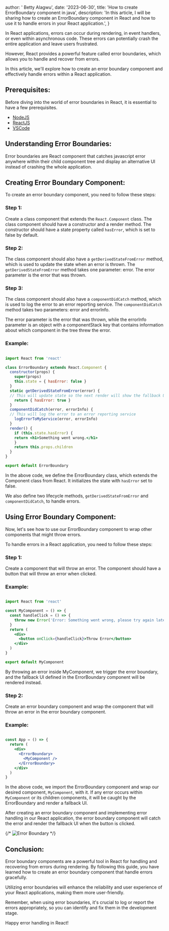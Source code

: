 
  author: ' Betty Alagwu',
  date: '2023-06-30',
  title:
    'How to create ErrorBoundary component in java',
  description:
    'In this article, I will be sharing how to create an ErrorBoundary component in React and how to use it to handle errors in your React application.',
}


In React applications, errors can occur during rendering, in event handlers, or even within asynchronous code. These errors can potentially crash the entire application and leave users frustrated.

However, React provides a powerful feature called error boundaries, which allows you to handle and recover from errors.

In this article, we'll explore how to create an error boundary component and effectively handle errors within a React application.  

## Prerequisites:
Before diving into the world of error boundaries in React, it is essential to have a few prerequisites.
* [NodeJS](https://nodejs.org/en/)
* [ReactJS](https://reactjs.org/)
* [VSCode](https://code.visualstudio.com/)

## Understanding Error Boundaries:

Error boundaries are React component that catches javascript error anywhere within their child component tree and display an alternative UI instead of crashing the whole application.

## Creating Error Boundary Component:
To create an error boundary component, you need to follow these steps:

### Step 1:
Create a class component that extends the `React.Component` class. The class component should have a constructor and a render method. The constructor should have a state property called `hasError`, which is set to false by default.

### Step 2:
The class component should also have a `getDerivedStateFromError` method, which is used to update the state when an error is thrown. The `getDerivedStateFromError` method takes one parameter: error. The error parameter is the error that was thrown.

### Step 3:
The class component should also have a `componentDidCatch` method, which is used to log the error to an error reporting service. The `componentDidCatch` method takes two parameters: error and errorInfo. 

The error parameter is the error that was thrown, while the errorInfo parameter is an object with a componentStack key that contains information about which component in the tree threw the error.


### Example:

```jsx

import React from 'react'

class ErrorBoundary extends React.Component {
  constructor(props) {
    super(props)
    this.state = { hasError: false }
  }
  static getDerivedStateFromError(error) {
  // This will update state so the next render will show the fallback UI.
    return { hasError: true }
  }
  componentDidCatch(error, errorInfo) {
  // This will log the error to an error reporting service
    logErrorToMyService(error, errorInfo)
  }
  render() {
    if (this.state.hasError) {
    return <h1>Something went wrong.</h1>
    }
    return this.props.children
  }
}

export default ErrorBoundary

```

In the above code, we define the ErrorBoundary class, which extends the Component class from React. It initializes the state with `hasError` set to false. 

We also define two lifecycle methods, `getDerivedStateFromError` and `componentDidCatch`, to handle errors.


## Using Error Boundary Component:
Now, let's see how to use our ErrorBoundary component to wrap other components that might throw errors.

To handle errors in a React application, you need to follow these steps:

### Step 1:

Create a component that will throw an error. The component should have a button that will throw an error when clicked.

### Example:

```jsx

import React from 'react'

const MyComponent = () => {
  const handleClick = () => {
    throw new Error('Error: Something went wrong, please try again later.')
  }
  return (
    <div>
      <button onClick={handleClick}>Throw Error</button>
    </div>
  )
}

export default MyComponent

```
By throwing an error inside MyComponent, we trigger the error boundary, and the fallback UI defined in the ErrorBoundary component will be rendered instead.

### Step 2:

Create an error boundary component and wrap the component that will throw an error in the error boundary component.

### Example:

```jsx

const App = () => {
  return (
    <div>
      <ErrorBoundary>
        <MyComponent />
      </ErrorBoundary>
    </div>
  )
}

```

In the above code, we import the ErrorBoundary component and wrap our desired component, `MyComponent`, with it. If any error occurs within `MyComponent` or its children components, it will be caught by the ErrorBoundary and render a fallback UI.

After creating an error boundary component and implementing error handling in our React application, the error boundary component will catch the error and render the fallback UI when the button is clicked.

{/* ![Error Boundary](https://res.cloudinary.com/dq5e0bbl8/image/upload/v1688150694/Screenshot_2023-06-30_at_4.04.28_PM_qqoypd.png
) */}


## Conclusion:

Error boundary components are a powerful tool in React for handling and recovering from errors during rendering. By following this guide, you have learned how to create an error boundary component that handle errors gracefully. 

Utilizing error boundaries will enhance the reliability and user experience of your React applications, making them more user-friendly.

Remember, when using error boundaries, it's crucial to log or report the errors appropriately, so you can identify and fix them in the development stage. 

Happy error handling in React!


